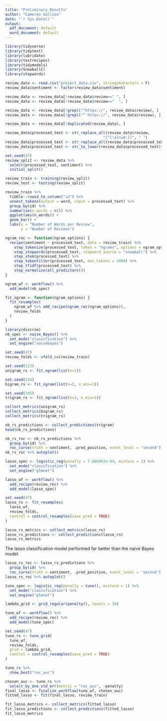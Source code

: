 ---
title: "Preliminary Results"
author: "Cameron Gallien"
date: "`r Sys.Date()`"
output:
  pdf_document: default
  word_document: default
---

```{r}
library(tidyverse)
library(tidytext)
library(lubridate)
library(textrecipes)
library(tidymodels)
library(SnowballC)
library(stopwords)
```

```{r}
review_data <- read.csv("project_data.csv", stringsAsFactors = F)
review_data$sentiment <- factor(review_data$sentiment)
```

```{r}
review_data <- review_data[!review_data$review==" ", ]
review_data <- review_data[!review_data$review=="  ", ]

review_data <- review_data[!grepl("^https://", review_data$review), ]
review_data <- review_data[!grepl("^ https://", review_data$review), ]

review_data <- review_data[!duplicated(review_data), ]

review_data$processed_text <- str_replace_all(review_data$review,
                                            "[^[:alnum:]]", " ")
review_data$processed_text <- str_replace_all(review_data$processed_text, "[[:digit:]]", " ")
review_data$processed_text <- str_to_lower(review_data$processed_text)
```

```{r}
set.seed(47)
review_split <- review_data %>%
  select(processed_text, sentiment) %>%
  initial_split()

review_train <- training(review_split)
review_test <- testing(review_split)
```

```{r}
review_train %>%
  tibble::rowid_to_column("id") %>%
  unnest_tokens(output = word, input = processed_text) %>%
  group_by(id) %>%
  summarise(n_words = n()) %>%
  ggplot(aes(n_words)) +
  geom_bar() +
  labs(x = "Number of Words per Review",
       y = "Number of Reviews")

```


```{r}
ngram_rec <- function(ngram_options) {
  recipe(sentiment ~ processed_text, data = review_train) %>%
    step_tokenize(processed_text, token = "ngrams", options = ngram_options) %>%
    step_stopwords(processed_text, stopword_source = "snowball") %>%
    step_stem(processed_text) %>%
    step_tokenfilter(processed_text, max_tokens = 1000) %>%
    step_tfidf(processed_text) %>%
    step_normalize(all_predictors())
}
```

```{r}
ngram_wf <- workflow() %>%
  add_model(nb_spec)

fit_ngram <- function(ngram_options) {
  fit_resamples(
    ngram_wf %>% add_recipe(ngram_rec(ngram_options)),
    review_folds
  )
}
```

```{r}
library(discrim)
nb_spec <- naive_Bayes() %>%
  set_mode("classification") %>%
  set_engine("naivebayes")
```

```{r}
set.seed(47)
review_folds <- vfold_cv(review_train)

```


```{r}
set.seed(123)
unigram_rs <- fit_ngram(list(n=1))

set.seed(234)
bigram_rs <- fit_ngram(list(n=2, n_min=1))

set.seed(345)
trigram_rs <- fit_ngram(list(n=3, n_min=1))
```


```{r}
collect_metrics(unigram_rs)
collect_metrics(bigram_rs)
collect_metrics(trigram_rs)
```

```{r}
nb_rs_predictions <- collect_predictions(trigram)
head(nb_rs_predictions)
```

```{r}
nb_rs_roc <- nb_rs_predictions %>%
  group_by(id) %>%
  roc_curve(truth = sentiment, .pred_positive, event_level = 'second')
nb_rs_roc %>% autoplot()
```

<!-- # Exercises -->

<!-- ## 1) Compare the mean accuracy and mean roc_auc of the naive Bayes model above to the null model. Section 7.2 of the ‘Supervised Machine Learning for Text Analysis in R’ textbook shows how to implement the null model for classification problems. -->

<!-- ```{r} -->
<!-- null_classification <- null_model() %>% -->
<!--   set_engine("parsnip") %>% -->
<!--   set_mode("classification") -->

<!-- null_rs <- workflow() %>% -->
<!--   add_recipe(news_rec) %>% -->
<!--   add_model(null_classification) %>% -->
<!--   fit_resamples(news_folds) -->

<!-- null_rs %>% -->
<!--   collect_metrics() -->
<!-- ``` -->

<!-- The null model was dramatically worse than the naive Bayes model that was created.  -->

<!-- ## 2) Compare the mean accuracy and mean roc_auc of the naive Bayes model above to a lasso classification model. Section 7.3 of the ‘Supervised Machine Learning for Text Analysis in R’ textbook shows how to implement a lasso classification model. Note, hyperparameter tuning, as shown in section 7.4, does not need to be implemented. -->

```{r}
lasso_spec <- logistic_reg(penalty = 7.880463e-04, mixture = 1) %>%
  set_mode("classification") %>%
  set_engine("glmnet")
```

```{r}
lasso_wf <- workflow() %>%
  add_recipe(review_rec) %>%
  add_model(lasso_spec)
```

```{r}
set.seed(47)
lasso_rs <- fit_resamples(
  lasso_wf,
  review_folds,
  control = control_resamples(save_pred = TRUE)
)
```

```{r}
lasso_rs_metrics <- collect_metrics(lasso_rs)
lasso_rs_predictions <- collect_predictions(lasso_rs)
lasso_rs_metrics
```

The lasso classification model performed far better than the naive Bayes model.
```{r}
lasso_rs_roc <- lasso_rs_predictions %>%
  group_by(id) %>%
  roc_curve(truth = sentiment, .pred_positive, event_level = 'second')
lasso_rs_roc %>% autoplot()
```

```{r}
tune_spec <- logistic_reg(penalty = tune(), mixture = 1) %>%
  set_mode("classification") %>%
  set_engine("glmnet")

lambda_grid <- grid_regular(penalty(), levels = 30)

tune_wf <- workflow() %>%
  add_recipe(review_rec) %>%
  add_model(tune_spec)

set.seed(47)
tune_rs <- tune_grid(
  tune_wf,
  review_folds,
  grid = lambda_grid,
  control = control_resamples(save_pred = TRUE)
)

tune_rs %>%
  show_best("roc_auc")
```

```{r}
chosen_auc <- tune_rs %>%
  select_by_one_std_err(metric = "roc_auc", -penalty)
final_lasso <- finalize_workflow(tune_wf, chosen_auc)
fitted_lasso <- fit(final_lasso, review_train)
```


```{r}
fit_lasso_metrics <- collect_metrics(fitted_lasso)
fit_lasso_predictions <- collect_predictions(fitted_lasso)
fit_lasso_metrics
```






































































